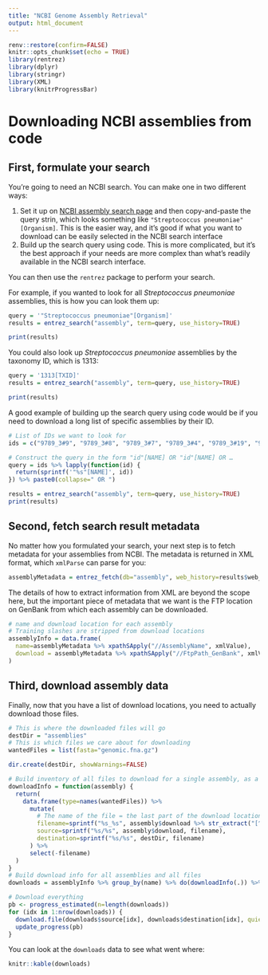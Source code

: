 ```yaml
---
title: "NCBI Genome Assembly Retrieval"
output: html_document
---
```


```r
renv::restore(confirm=FALSE)
knitr::opts_chunk$set(echo = TRUE)
library(rentrez)
library(dplyr)
library(stringr)
library(XML)
library(knitrProgressBar)
```

# Downloading NCBI assemblies from code

## First, formulate your search

You're going to need an NCBI search. You can make one in two different ways:

1. Set it up on [NCBI assembly search page](https://www.ncbi.nlm.nih.gov/assembly) and then copy-and-paste the query strin, which looks something like `"Streptococcus pneumoniae"[Organism]`. This is the easier way, and it's good if what you want to download can be easily selected in the NCBI search interface
2. Build up the search query using code. This is more complicated, but it's the best approach if your needs are more complex than what's readily available in the NCBI search interface.

You can then use the `rentrez` package to perform your search. 

For example, if you wanted to look for all *Streptococcus pneumoniae* assemblies, this is how you can look them up:

```r
query = '"Streptococcus pneumoniae"[Organism]'
results = entrez_search("assembly", term=query, use_history=TRUE)

print(results)
```

You could also look up *Streptococcus pneumoniae* assemblies by the taxonomy ID, which is 1313:

```r
query = '1313[TXID]'
results = entrez_search("assembly", term=query, use_history=TRUE)

print(results)
```

A good example of building up the search query using code would be if you need to download a long list of specific assemblies by their ID. 

```r
# List of IDs we want to look for
ids = c("9789_3#9", "9789_3#8", "9789_3#7", "9789_3#4", "9789_3#19", "9789_3#16", "9789_3#11", "9789_3#1", "9789_2#91", "9789_2#90", "9789_2#9", "9789_2#88", "9789_2#86", "9789_2#84", "9789_2#83", "9789_2#82", "9789_2#8", "9789_2#7", "9789_2#61", "9789_2#60", "9789_2#6", "9789_2#58", "9789_2#42", "9789_2#41", "9789_2#39")

# Construct the query in the form "id"[NAME] OR "id"[NAME] OR …
query = ids %>% lapply(function(id) {
  return(sprintf('"%s"[NAME]', id))
}) %>% paste0(collapse=" OR ")

results = entrez_search("assembly", term=query, use_history=TRUE)
print(results)
```

## Second, fetch search result metadata

No matter how you formulated your search, your next step is to fetch metadata for your assemblies from NCBI. The metadata is returned in XML format, which `xmlParse` can parse for you:

```r
assemblyMetadata = entrez_fetch(db="assembly", web_history=results$web_history, rettype="docsum", retmode="xml") %>% xmlParse(asText=TRUE)
```

The details of how to extract information from XML are beyond the scope here, but the important piece of metadata that we want is the FTP location on GenBank from which each assembly can be downloaded. 

```r
# name and download location for each assembly
# Training slashes are stripped from download locations
assemblyInfo = data.frame(
  name=assemblyMetadata %>% xpathSApply("//AssemblyName", xmlValue),
  download = assemblyMetadata %>% xpathSApply("//FtpPath_GenBank", xmlValue) %>% str_replace("/+$", "")
)
```

## Third, download assembly data

Finally, now that you have a list of download locations, you need to actually download those files. 

```r
# This is where the downloaded files will go
destDir = "assemblies"
# This is which files we care about for downloading
wantedFiles = list(fasta="genomic.fna.gz")

dir.create(destDir, showWarnings=FALSE)

# Build inventory of all files to download for a single assembly, as a data frame containing assembly name, file type, file download source (remote), and file download destination (local)
downloadInfo = function(assembly) {
  return(
    data.frame(type=names(wantedFiles)) %>%
      mutate(
        # The name of the file = the last part of the download location + the type of file
        filename=sprintf("%s_%s", assembly$download %>% str_extract("[^/]+$"), wantedFiles[type]),
        source=sprintf("%s/%s", assembly$download, filename),
        destination=sprintf("%s/%s", destDir, filename)
      ) %>%
      select(-filename)
  )
}
# Build download info for all assemblies and all files
downloads = assemblyInfo %>% group_by(name) %>% do(downloadInfo(.)) %>% ungroup()

# Download everything
pb <- progress_estimated(n=length(downloads))
for (idx in 1:nrow(downloads)) {
  download.file(downloads$source[idx], downloads$destination[idx], quiet=TRUE)
  update_progress(pb)
}
```

You can look at the `downloads` data to see what went where:

```r
knitr::kable(downloads)
```
